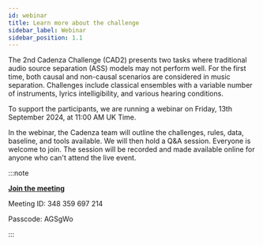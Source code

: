 ```yaml
---
id: webinar
title: Learn more about the challenge
sidebar_label: Webinar
sidebar_position: 1.1
---
```


The 2nd Cadenza Challenge (CAD2) presents two tasks where traditional audio source separation (ASS) models may not perform well.
For the first time, both causal and non-causal scenarios are considered in music separation.
Challenges include classical ensembles with a variable number of instruments, lyrics intelligibility, and various hearing conditions.

To support the participants, we are running a webinar on Friday, 13th September 2024, at 11:00 AM UK Time.

In the webinar, the Cadenza team will outline the challenges, rules, data, baseline, and tools available.
We will then hold a Q&A session. Everyone is welcome to join. The session will be recorded and made available online for anyone who can't attend the live event.



:::note

[**Join the meeting**](https://teams.microsoft.com/l/meetup-join/19%253ameeting_OTMxNThlM2EtNWI2NS00MzM0LWJkMjctNDIwNWYyNDczMWZj%2540thread.v2/0?context=%257b%2522Tid%2522%253a%252265b52940-f4b6-41bd-833d-3033ecbcf6e1%2522%252c%2522Oid%2522%253a%252269e1e21a-e41d-42a2-a013-2e08b1a84328%2522%257d)

Meeting ID: 348 359 697 214

Passcode: AGSgWo

:::